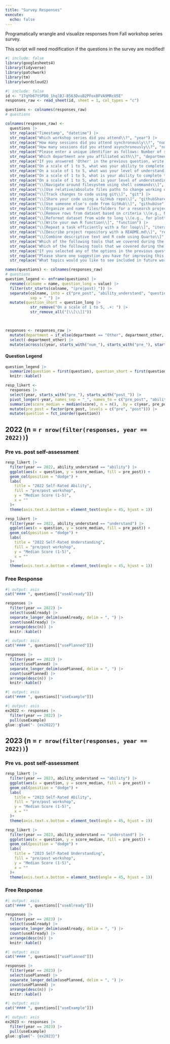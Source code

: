 ```yaml
---
title: "Survey Responses"
execute: 
  echo: false
---
```


Programatically wrangle and visualize responses from Fall workshop series survey.

::: callout-warning
This script will need modification if the questions in the survey are modified!
:::

```r
#| include: false
library(googlesheets4)
library(tidyverse)
library(patchwork)
library(tm)
library(wordcloud2)
```

```r
#| include: false
id <- "17qYb67tSPDO_1hqlBJ-B563DvuB2PFoxBFVA9MRcU5E"
responses_raw <- read_sheet(id, sheet = 1, col_types = "c")
```

```r
questions <- colnames(responses_raw)
# questions

colnames(responses_raw) <-
  questions |> 
  str_replace("Timestamp", "datetime") |> 
  str_replace("Which workshop series did you attend\\?", "year") |> 
  str_replace("How many sessions did you attend synchronously\\?", "num_sync") |> 
  str_replace("How many sessions did you attend asynchronously\\?", "num_async") |> 
  str_replace("Please enter a unique identifier as follows: Number of siblings \\(as numeric\\) \\+ First two letters of the city you were born in \\(lowercase\\) \\+ First three letters of your current street \\(lowercase\\)\\.", "id") |> 
  str_replace("Which department are you affiliated with\\?", "department") |> 
  str_replace("If you answered 'Other' in the previous question, write your department name below\\.", "department_other") |> 
  str_replace("On a scale of 1 to 5, what was your ability to complete the following tasks prior to the workshop: ", "pre_ability_") |> 
  str_replace("On a scale of 1 to 5, what was your level of understanding while completing the following tasks prior to the workshop \\(if you could not do the task at all, select option 1\\): ", "pre_understand_") |> 
  str_replace("On a scale of 1 to 5, what is your ability to complete the following tasks now: ", "post_ability_") |> 
  str_replace("On a scale of 1 to 5, what is your level of understanding about these tasks now \\(if you can not do the task at all, select option 1\\): ", "post_understand_") |> 
  str_replace("\\[Navigate around filesystem using shell commands\\]", "shell") |> 
  str_replace("\\[Use relative/absolute files paths to change working directory\\]", "paths") |> 
  str_replace("\\[Track changes to code using git\\]", "git") |> 
  str_replace("\\[Share your code using a GitHub repo\\]", "githubShare") |> 
  str_replace("\\[Use someone else's code from GitHub\\]", "githubUse") |> 
  str_replace("\\[Organize and name files/folders for a research project\\]", "compendium") |> 
  str_replace("\\[Remove rows from dataset based on criteria \\(e.g., NAs\\)\\]", "filter") |> 
  str_replace("\\[Reformat dataset from wide to long \\(e.g., for plotting\\)\\]", "pivot") |> 
  str_replace("\\[Write your own R function\\]", "function") |> 
  str_replace("\\[Repeat a task efficiently with a for loop\\]", "iterate") |> 
  str_replace("\\[Describe project repository with a README.md\\]", "readme") |> 
  str_replace("\\[Combine descriptive text and R code using Quarto\\]", "quarto") |> 
  str_replace("Which of the following tools that we covered during the workshop have you already incorporated into your research that you were not using prior to the workshop\\?", "useAlready") |> 
  str_replace("Which of the following tools that we covered during the workshop do you plan to incorporate into your research within six months after the last workshop session\\?", "usePlanned") |> 
  str_replace("If you selected any of the options in the previous question, please give one concrete example of how you will implement one of these tools in your research\\.", "useExample") |> 
  str_replace("Please share one suggestion you have for improving this workshop series\\.", "suggestion") |> 
  str_replace("What topics would you like to see included in future workshops\\?", "futureTopics")

names(questions) <- colnames(responses_raw)
# questions
question_legend <- enframe(questions) |> 
  rename(colname = name, question_long = value) |> 
  filter(str_starts(colname, "(pre|post)_")) |> 
  separate(colname, into = c("pre_post", "ability_understand", "question"),
           sep = "_") |> 
  mutate(question_short = question_long |> 
           str_remove("On a scale of 1 to 5, .+: ") |> 
           str_remove_all("[\\[\\]]"))

  
```

```r
responses <- responses_raw |> 
  mutate(department = if_else(department == "Other", department_other, department)) |> 
  select(-department_other) |> 
  mutate(across(c(year, starts_with("num_"), starts_with("pre_"), starts_with("post_")), parse_number))
```

#### Question Legend

```r
question_legend |> 
  summarize(question = first(question), question_short = first(question_short), .by = question) |> 
  knitr::kable()
```

```r
resp_likert <- 
  responses |> 
  select(year, starts_with("pre_"), starts_with("post_")) |> 
  pivot_longer(-year, names_sep = "_", names_to = c("pre_post", "ability_understand", "question"), values_to = "score") |> 
  summarize(score_median = median(score), n = n(), .by = c(year, pre_post, ability_understand, question)) |> 
  mutate(pre_post = factor(pre_post, levels = c("pre", "post"))) |> 
  mutate(question = fct_inorder(question))

```

## 2022 (n = `r nrow(filter(responses, year == 2022))`)

### Pre vs. post self-assessment

```r
resp_likert |> 
  filter(year == 2022, ability_understand == "ability") |>  
  ggplot(aes(x = question, y = score_median, fill = pre_post)) +
  geom_col(position = "dodge") +
  labs(
    title = "2022 Self-Rated Ability",
    fill = "pre/post workshop",
    y = "Median Score (1-5)",
    x = ""
  )+
  theme(axis.text.x.bottom = element_text(angle = 45, hjust = 1))

```

```r
resp_likert |> 
  filter(year == 2022, ability_understand == "understand") |>  
  ggplot(aes(x = question, y = score_median, fill = pre_post)) +
  geom_col(position = "dodge") +
  labs(
    title = "2022 Self-Rated Understanding",
    fill = "pre/post workshop",
    y = "Median Score (1-5)",
    x = ""
  )+
  theme(axis.text.x.bottom = element_text(angle = 45, hjust = 1))
```

### Free Response

```r
#| output: asis
cat("#### ", questions[["useAlready"]])
```

```r
responses |> 
  filter(year == 2022) |> 
  select(useAlready) |> 
  separate_longer_delim(useAlready, delim = ", ") |> 
  count(useAlready) |> 
  arrange(desc(n)) |> 
  knitr::kable()
```

```r
#| output: asis
cat("#### ", questions[["usePlanned"]])
```

```r
responses |> 
  filter(year == 2022) |> 
  select(usePlanned) |> 
  separate_longer_delim(usePlanned, delim = ", ") |> 
  count(usePlanned) |> 
  arrange(desc(n)) |> 
  knitr::kable()
```

```r
#| output: asis
cat("#### ", questions[["useExample"]])
```

```r
#| output: asis
ex2022 <- responses |> 
  filter(year == 2022) |> 
  pull(useExample)
glue::glue("- {ex2022}")
```

## 2023 (n = `r nrow(filter(responses, year == 2022))`)

### Pre vs. post self-assessment

```r
resp_likert |> 
  filter(year == 2023, ability_understand == "ability") |>  
  ggplot(aes(x = question, y = score_median, fill = pre_post)) +
  geom_col(position = "dodge") +
  labs(
    title = "2023 Self-Rated Ability",
    fill = "pre/post workshop",
    y = "Median Score (1-5)",
    x = ""
  )+
  theme(axis.text.x.bottom = element_text(angle = 45, hjust = 1))

```

```r
resp_likert |> 
  filter(year == 2023, ability_understand == "understand") |>  
  ggplot(aes(x = question, y = score_median, fill = pre_post)) +
  geom_col(position = "dodge") +
  labs(
    title = "2023 Self-Rated Understanding",
    fill = "pre/post workshop",
    y = "Median Score (1-5)",
    x = ""
  )+
  theme(axis.text.x.bottom = element_text(angle = 45, hjust = 1))
```

### Free Response

```r
#| output: asis
cat("#### ", questions[["useAlready"]])
```

```r
responses |> 
  filter(year == 2023) |> 
  select(useAlready) |> 
  separate_longer_delim(useAlready, delim = ", ") |> 
  count(useAlready) |> 
  arrange(desc(n)) |> 
  knitr::kable()
```

```r
#| output: asis
cat("#### ", questions[["usePlanned"]])
```

```r
responses |> 
  filter(year == 2023) |> 
  select(usePlanned) |> 
  separate_longer_delim(usePlanned, delim = ", ") |> 
  count(usePlanned) |> 
  arrange(desc(n)) |> 
  knitr::kable()
```

```r
#| output: asis
cat("#### ", questions[["useExample"]])
```

```r
#| output: asis
ex2023 <- responses |> 
  filter(year == 2023) |> 
  pull(useExample)
glue::glue("- {ex2023}")
```
